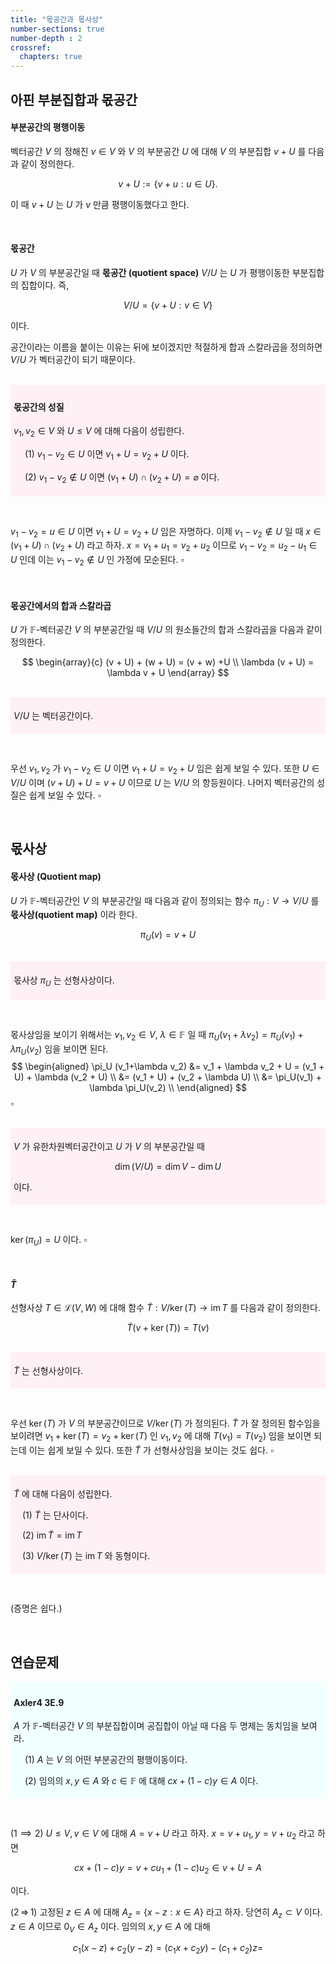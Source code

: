 ```yaml
---
title: "몫공간과 몫사상"
number-sections: true
number-depth : 2
crossref:
  chapters: true
---
```


## 아핀 부분집합과 몫공간 {#sec-ALA_affine_space_and_quotient_space}

::: {.callout-note appearance="simple" icon="false"}
::: {#def-ALA_affine_subset}

#### 부분공간의 평행이동

벡터공간 $V$ 의 정해진 $v\in V$ 와 $V$ 의 부분공간 $U$ 에 대해 $V$ 의 부분집합 $v+U$ 를 다음과 같이 정의한다.

$$
v+U := \{v+u : u\in U\}.
$$

이 때 $v+U$ 는 $U$ 가 $v$ 만큼 평행이동했다고 한다.
:::
:::

</br>

::: {.callout-note appearance="simple" icon="false"}
::: {#def-ALA_quotient_space}

#### 몫공간
$U$ 가 $V$ 의 부분공간일 때 **몫공간 (quotient space)** $V/U$ 는 $U$ 가 평행이동한 부분집합의 집합이다. 즉,

$$
V/U = \{v+U: v\in V\}
$$

이다. 
:::
:::



공간이라는 이름을 붙이는 이유는 뒤에 보이겠지만 적절하게 합과 스칼라곱을 정의하면 $V/U$ 가 벡터공간이 되기 때문이다.

</br><div class="border" style="background-color:#FFF0F5 ;padding:5px;">

::: {#thm-ALA_affine_subset}

#### 몫공간의 성질

$v_1,\,v_2 \in V$ 와 $U\le V$ 에 대해 다음이 성립한다.

&emsp; ($1$) $v_1-v_2\in U$ 이면 $v_1+U = v_2+U$ 이다.

&emsp; ($2$) $v_1-v_2\notin U$ 이면 $(v_1 + U)\cap (v_2+U) = \varnothing$ 이다.

:::

</div></br>

::: {.proof}

$v_1 - v_2 = u\in U$ 이면 $v_1+U = v_2+U$ 임은 자명하다. 이제 $v_1-v_2\notin U$ 일 때 $x\in (v_1+U)\cap (v_2+U)$ 라고 하자. $x=v_1+u_1 = v_2+u_2$ 이므로 $v_1-v_2 = u_2-u_1 \in U$ 인데 이는 $v_1-v_2\not\in U$ 인 가정에 모순된다. $\square$


:::

</br>

::: {.callout-note appearance="simple" icon="false"}
::: {#def-ALA_addition_and_scalar_multiplication_in_quotient_space}

#### 몫공간에서의 합과 스칼라곱

$U$ 가 $\mathbb{F}$-벡터공간 $V$ 의 부분공간일 때 $V/U$ 의 원소들간의 합과 스칼라곱을 다음과 같이 정의한다.


$$
\begin{array}{c}
(v + U) + (w + U) = (v + w) +U \\
\lambda (v + U) = \lambda v + U
\end{array}
$$

:::
:::

</br><div class="border" style="background-color:#FFF0F5 ;padding:5px;">

::: {#prp-ALA_quotient_sapce}
 $V/U$ 는 벡터공간이다.
:::

</div></br>

::: {.proof}
우선 $v_1,\,v_2$ 가 $v_1-v _2 \in U$ 이면 $v_1 + U =v_2 + U$ 임은 쉽게 보일 수 있다. 또한 $U \in V/U$  이며 $(v + U) + U = v + U$ 이므로 $U$ 는 $V/U$ 의 항등원이다. 나머지 벡터공간의 성질은 쉽게 보일 수 있다. $\square$
:::

</br>

## 몫사상 {#sec-ALA_quotient_map}

::: {.callout-note appearance="simple" icon="false"}
::: {#def-ALA_quotient_map}

#### 몫사상 (Quotient map)

$U$ 가 $\mathbb{F}$-벡터공간인 $V$ 의 부분공간일 때 다음과 같이 정의되는 함수 $\pi_U : V \to V/U$ 를 **몫사상(quotient map)** 이라 한다.

$$
\pi_U (v) = v + U
$$
:::
:::

</br><div class="border" style="background-color:#FFF0F5 ;padding:5px;">

::: {#prp-ALA_quotient_map}
몫사상 $\pi_U$ 는 선형사상이다.
:::

</div></br>

::: {.proof}
몫사상임을 보이기 위해서는 $v_1,\,v_2 \in V$, $\lambda \in \mathbb{F}$ 일 때 $\pi_U (v_1+ \lambda v_2)= \pi_U (v_1) + \lambda \pi_U (v_2)$ 임을 보이면 된다.
$$
\begin{aligned}
\pi_U (v_1+\lambda v_2) &= v_1 + \lambda v_2 + U = (v_1 + U) + \lambda (v_2 + U) \\ 
&= (v_1 + U) + (v_2 + \lambda U) \\
&= \pi_U(v_1) + \lambda \pi_U(v_2) \\
\end{aligned}
$$
$\square$
:::

</br><div class="border" style="background-color:#FFF0F5 ;padding:5px;">

::: {#thm-ALA_dim_quotient_space}

$V$ 가 유한차원벡터공간이고 $U$ 가 $V$ 의 부분공간일 때

$$
\dim (V/U) = \dim V - \dim U
$$

이다.
:::

</div></br>

::: {.proof}

$\ker (\pi_U) = U$ 이다. $\square$

:::

</br>

::: {.callout-note appearance="simple" icon="false"}
::: {#def-ALA_tilde_map}

#### $\tilde{T}$

선형사상 $T\in \mathcal{L}(V,\,W)$ 에 대해 함수 $\tilde{T} : V/\ker (T) \to \text{im}\, T$ 를 다음과 같이 정의한다.

$$
\tilde{T}(v + \ker (T)) = T(v)
$$
:::
:::

</br><div class="border" style="background-color:#FFF0F5 ;padding:5px;">

::: {#prp-ALA_tilde_T_linear_map}
 $\tilde{T}$ 는 선형사상이다.
:::

</div></br>

::: {.proof}
우선 $\ker (T)$ 가 $V$ 의 부분공간이므로 $V/\ker (T)$ 가 정의된다. $\tilde{T}$ 가 잘 정의된 함수임을 보이려면 $v_1 +\ker (T) = v_2 + \ker (T)$ 인 $v_1,\,v_2$ 에 대해 $T(v_1) = T(v_2)$ 임을 보이면 되는데 이는 쉽게 보일 수 있다. 또한 $\tilde{T}$ 가 선형사상임을 보이는 것도 쉽다. $\square$
:::

</br><div class="border" style="background-color:#FFF0F5 ;padding:5px;">

::: {#prp-ALA_properties_of_tilde_T}
$\tilde{T}$ 에 대해 다음이 성립한다.

&emsp;($1$) $\tilde{T}$ 는 단사이다.  

&emsp;($2$) $\text{im}\, \tilde{T} = \text{im} \, T$

&emsp;($3$) $V/\ker (T)$ 는 $\text{im}\, T$ 와 동형이다.
:::

</div></br>

(증명은 쉽다.)

</br>

## 연습문제 {.unnumbered}

<div class="border" style="background-color:#F0FFFF  ;padding:5px;">

::: {#exr-ALA_axler4_3E_9}

#### Axler4 3E.9

$A$ 가 $\mathbb{F}$-벡터공간 $V$ 의 부분집합이며 공집합이 아닐 때 다음 두 명제는 동치임을 보여라.

&emsp; ($1$) $A$ 는 $V$ 의 어떤 부분공간의 평행이동이다.

&emsp; ($2$) 임의의 $x,\,y\in A$ 와 $c\in \mathbb{F}$ 에 대해 $cx+(1-c)y\in A$ 이다.

:::

</div></br>

::: {.solution}

($1 \implies 2$) $U\le V,\, v\in V$ 에 대해 $A=v+U$ 라고 하자. $x=v+u_1,\,y=v+u_2$ 라고 하면

$$
cx+(1-c)y = v+cu_1 + (1-c)u_2 \in v+U = A
$$

이다.

($2\,\Longrightarrow\,1$) 고정된 $z\in A$ 에 대해 $A_z = \{ x-z: x\in A\}$ 라고 하자. 당연히 $A_z \subset V$ 이다. $z\in A$ 이므로 $0_V\in A_z$ 이다. 임의의 $x,\,y\in A$ 에 대해

$$
c_1(x-z) + c_2(y-z) = (c_1x+c_2y) - (c_1+c_2)z =
$$
:::